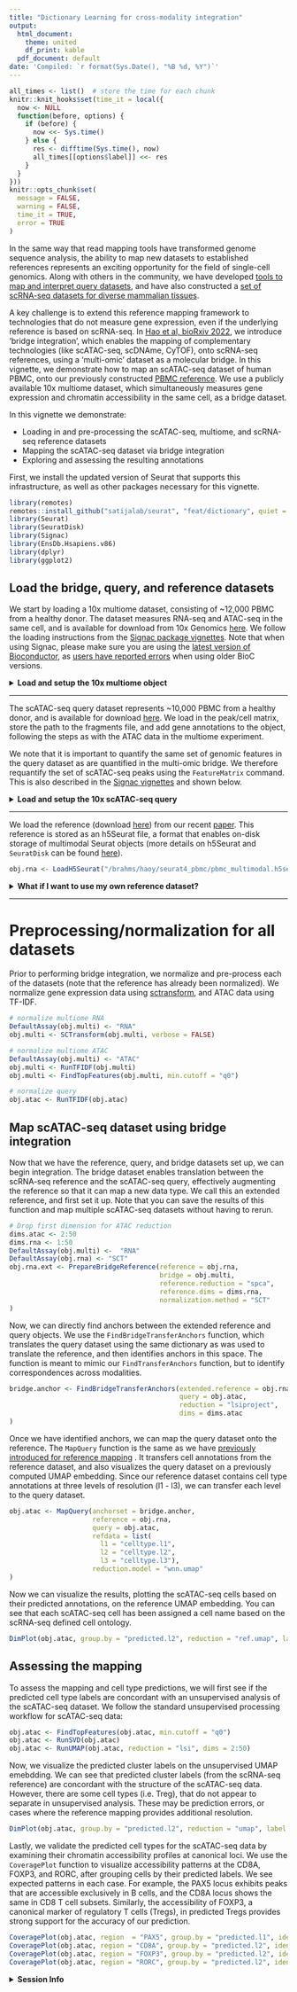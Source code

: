 ```yaml
---
title: "Dictionary Learning for cross-modality integration"
output:
  html_document:
    theme: united
    df_print: kable
  pdf_document: default
date: 'Compiled: `r format(Sys.Date(), "%B %d, %Y")`'
---
```


```r
all_times <- list()  # store the time for each chunk
knitr::knit_hooks$set(time_it = local({
  now <- NULL
  function(before, options) {
    if (before) {
      now <<- Sys.time()
    } else {
      res <- difftime(Sys.time(), now)
      all_times[[options$label]] <<- res
    }
  }
}))
knitr::opts_chunk$set(
  message = FALSE,
  warning = FALSE,
  time_it = TRUE,
  error = TRUE
)
```


In the same way that read mapping tools have transformed genome sequence analysis, the ability to map new datasets to established references represents an exciting opportunity for the field of single-cell genomics. Along with others in the community, we have developed [tools to map and interpret query datasets](https://satijalab.org/seurat/articles/multimodal_reference_mapping.html), and have also constructed a [set of scRNA-seq datasets for diverse mammalian tissues](http://azimuth.hubmapconsortium.org).

A key challenge is to extend this reference mapping framework to technologies that do not measure gene expression, even if the underlying reference is based on scRNA-seq. In [Hao et al, bioRxiv 2022](https://www.biorxiv.org/content/10.1101/2022.02.24.481684v1), we introduce 'bridge integration', which enables the mapping of complementary technologies (like scATAC-seq, scDNAme, CyTOF), onto scRNA-seq references, using a 'multi-omic' dataset as a molecular bridge. In this vignette, we demonstrate how to map an scATAC-seq dataset of human PBMC, onto our previously constructed [PBMC reference](https://azimuth.hubmapconsortium.org/references/human_pbmc/). We use a publicly available 10x multiome dataset, which simultaneously measures gene expression and chromatin accessibility in the same cell, as a bridge dataset.

In this vignette we demonstrate:

* Loading in and pre-processing the scATAC-seq, multiome, and scRNA-seq reference datasets
* Mapping the scATAC-seq dataset via bridge integration
* Exploring and assessing the resulting annotations 

First, we install the updated version of Seurat that supports this infrastructure, as well as other packages necessary for this vignette.

```r
library(remotes)
remotes::install_github("satijalab/seurat", "feat/dictionary", quiet = TRUE)
library(Seurat)
library(SeuratDisk)
library(Signac)
library(EnsDb.Hsapiens.v86)
library(dplyr)
library(ggplot2)
```

## Load the bridge, query, and reference datasets

We start by loading a 10x multiome dataset, consisting of ~12,000 PBMC from a healthy donor. The dataset measures RNA-seq and ATAC-seq in the same cell, and is available for download from 10x Genomics [here](https://www.10xgenomics.com/resources/datasets/pbmc-from-a-healthy-donor-granulocytes-removed-through-cell-sorting-10-k-1-standard-2-0-0). We follow the loading instructions from the [Signac package vignettes](https://satijalab.org/signac/articles/pbmc_multiomic.html). Note that when using Signac, please make sure you are using the [latest version of Bioconductor]([http://www.bioconductor.org/news/bioc_3_14_release/]), as [users have reported errors](https://github.com/timoast/signac/issues/687) when using older BioC versions. 

<details>
  <summary>**Load and setup the 10x multiome object**</summary>

```r
# the 10x hdf5 file contains both data types. 
inputdata.10x <- Read10X_h5("/brahms/haoy/vignette_data/pbmc_granulocyte_sorted_10k_filtered_feature_bc_matrix.h5")
# extract RNA and ATAC data
rna_counts <- inputdata.10x$`Gene Expression`
atac_counts <- inputdata.10x$Peaks
# Create Seurat object
obj.multi <- CreateSeuratObject(counts = rna_counts)
# Get % of mitochondrial genes
obj.multi[["percent.mt"]] <- PercentageFeatureSet(obj.multi, pattern = "^MT-")

# add the ATAC-seq assay
grange.counts <- StringToGRanges(rownames(atac_counts), sep = c(":", "-"))
grange.use <- seqnames(grange.counts) %in% standardChromosomes(grange.counts)
atac_counts <- atac_counts[as.vector(grange.use), ]

# Get gene annotations
annotations <- GetGRangesFromEnsDb(ensdb = EnsDb.Hsapiens.v86)
# Change style to UCSC 
seqlevelsStyle(annotations) <- 'UCSC'
genome(annotations) <- "hg38"

# File with ATAC per fragment information file 
frag.file <- "/brahms/haoy/vignette_data/pbmc_granulocyte_sorted_10k_atac_fragments.tsv.gz"

# Add in ATAC-seq data as ChromatinAssay object
chrom_assay <- CreateChromatinAssay(
  counts = atac_counts,
  sep = c(":", "-"),
  genome = 'hg38',
  fragments = frag.file,
  min.cells = 10,
  annotation = annotations
)

# Add the ATAC assay to the multiome object 
obj.multi[["ATAC"]] <- chrom_assay

# Filter ATAC data based on QC metrics
obj.multi <- subset(
  x = obj.multi,
  subset = nCount_ATAC < 7e4 &
    nCount_ATAC > 5e3 &
    nCount_RNA < 25000 &
    nCount_RNA > 1000 &
    percent.mt < 20
)


```
</details>

---

The scATAC-seq query dataset represents ~10,000 PBMC from a healthy donor, and is available for download [here](https://www.10xgenomics.com/resources/datasets/10-k-human-pbm-cs-atac-v-1-1-chromium-x-1-1-standard-2-0-0). We load in the peak/cell matrix, store the path to the fragments file, and add gene annotations to the object, following the steps as with the ATAC data in the multiome experiment.

We note that it is important to quantify the same set of genomic features in the query dataset as are quantified in the multi-omic bridge. We therefore requantify the set of scATAC-seq peaks using the `FeatureMatrix` command. This is also described in the [Signac vignettes](https://satijalab.org/signac/articles/integrate_atac.html) and shown below.

<details>
  <summary>**Load and setup the 10x scATAC-seq query**</summary>
  
```r
# Load ATAC dataset
atac_pbmc_data <- Read10X_h5(filename = "/brahms/haoy/vignette_data/10k_PBMC_ATAC_nextgem_Chromium_X_filtered_peak_bc_matrix.h5") 
fragpath <- "/brahms/haoy/vignette_data/10k_PBMC_ATAC_nextgem_Chromium_X_fragments.tsv.gz"

# Get gene annotations
annotation <- GetGRangesFromEnsDb(ensdb = EnsDb.Hsapiens.v86)

# Change to UCSC style 
seqlevelsStyle(annotation) <- 'UCSC'

# Create ChromatinAssay for ATAC data
atac_pbmc_assay <- CreateChromatinAssay(
  counts = atac_pbmc_data,
  sep = c(":", "-"),
  fragments = fragpath,
  annotation = annotation
)

# Requantify query ATAC to have same features as multiome ATAC dataset
requant_multiome_ATAC <- FeatureMatrix(
  fragments = Fragments(atac_pbmc_assay),
  features = granges(obj.multi[['ATAC']]),
  cells = Cells(atac_pbmc_assay)
)

# Create assay with requantified ATAC data
ATAC_assay <- CreateChromatinAssay(
  counts = requant_multiome_ATAC,
  fragments = fragpath,
  annotation = annotation
)

# Create Seurat sbject
obj.atac  <- CreateSeuratObject(counts = ATAC_assay,assay = 'ATAC')
obj.atac[['peak.orig']] <- atac_pbmc_assay
obj.atac <- subset(obj.atac, subset = nCount_ATAC < 7e4 & nCount_ATAC > 2000)
```
</details>

---

We load the reference (download [here](https://atlas.fredhutch.org/data/nygc/multimodal/pbmc_multimodal.h5seurat)) from our recent [paper](https://doi.org/10.1016/j.cell.2021.04.048). This reference is stored as an h5Seurat file, a format that enables on-disk storage of multimodal Seurat objects (more details on h5Seurat and `SeuratDisk` can be found [here](https://mojaveazure.github.io/seurat-disk/index.html)).

```r
obj.rna <- LoadH5Seurat("/brahms/haoy/seurat4_pbmc/pbmc_multimodal.h5seurat")
```
<details>
  <summary>**What if I want to use my own reference dataset?**</summary>

As an alternative to using a pre-built reference, you can also use your own reference. To demonstrate, you can download a scRNA-seq dataset of 23,837 human PBMC [here](https://www.dropbox.com/s/x8mu9ye2w3a63hf/20k_PBMC_scRNA.rds?dl=0), which we have already annotated.
```r
obj.rna = readRDS("/path/to/reference.rds")
obj.rna = SCTransform(object = obj.rna) %>% RunPCA() %>% RunUMAP(dims = 1:50, return.model = TRUE) 
```
When using your own reference, set `reference.reduction = "pca"` in the `PrepareBridgeReference` function.
 
</details>

---

# Preprocessing/normalization for all datasets

Prior to performing bridge integration, we normalize and pre-process each of the datasets (note that the reference has already been normalized). We normalize gene expression data using [sctransform](https://genomebiology.biomedcentral.com/articles/10.1186/s13059-019-1874-1), and ATAC data using TF-IDF.

```r
# normalize multiome RNA
DefaultAssay(obj.multi) <- "RNA"
obj.multi <- SCTransform(obj.multi, verbose = FALSE) 

# normalize multiome ATAC
DefaultAssay(obj.multi) <- "ATAC"
obj.multi <- RunTFIDF(obj.multi)
obj.multi <- FindTopFeatures(obj.multi, min.cutoff = "q0")

# normalize query
obj.atac <- RunTFIDF(obj.atac)

```

## Map scATAC-seq dataset using bridge integration

Now that we have the reference, query, and bridge datasets set up, we can begin integration. The bridge dataset enables translation between the scRNA-seq reference and the scATAC-seq query, effectively augmenting the reference so that it can map a new data type. We call this an extended reference, and first set it up.  Note that you can save the results of this function and map multiple scATAC-seq datasets without having to rerun.


```r
# Drop first dimension for ATAC reduction
dims.atac <- 2:50
dims.rna <- 1:50
DefaultAssay(obj.multi) <-  "RNA"
DefaultAssay(obj.rna) <- "SCT"
obj.rna.ext <- PrepareBridgeReference(reference = obj.rna,
                                      bridge = obj.multi, 
                                      reference.reduction = "spca",
                                      reference.dims = dims.rna,
                                      normalization.method = "SCT"
)
```

Now, we can directly find anchors between the extended reference and query objects. We use the `FindBridgeTransferAnchors` function, which translates the query dataset using the same dictionary as was used to translate the reference, and then identifies anchors in this space. The function is meant to mimic our `FindTransferAnchors` function, but to identify correspondences across modalities.

```r
bridge.anchor <- FindBridgeTransferAnchors(extended.reference = obj.rna.ext, 
                                           query = obj.atac,
                                           reduction = "lsiproject",
                                           dims = dims.atac
)
```


Once we have identified anchors, we can map the query dataset onto the reference. The `MapQuery` function is the same as we have [previously introduced for reference mapping](https://satijalab.org/seurat/articles/multimodal_reference_mapping.html) . It transfers cell annotations from the reference dataset, and also visualizes the query dataset on a previously computed UMAP embedding. Since our reference dataset contains cell type annotations at three levels of resolution (l1 - l3), we can transfer each level to the query dataset.


```r

obj.atac <- MapQuery(anchorset = bridge.anchor, 
                     reference = obj.rna, 
                     query = obj.atac, 
                     refdata = list(
                       l1 = "celltype.l1",
                       l2 = "celltype.l2",
                       l3 = "celltype.l3"),
                     reduction.model = "wnn.umap" 
)
```

Now we can visualize the results, plotting the scATAC-seq cells based on their predicted annotations, on the reference UMAP embedding. You can see that each scATAC-seq cell has been assigned a cell name based on the scRNA-seq defined cell ontology.

```r
DimPlot(obj.atac, group.by = "predicted.l2", reduction = "ref.umap", label = TRUE) + ggtitle("ATAC") + NoLegend()
```

## Assessing the mapping

To assess the mapping and cell type predictions, we will first see if the predicted cell type labels are concordant with an unsupervised analysis of the scATAC-seq dataset. We follow the standard unsupervised processing workflow for scATAC-seq data:

```r
obj.atac <- FindTopFeatures(obj.atac, min.cutoff = "q0")
obj.atac <- RunSVD(obj.atac)
obj.atac <- RunUMAP(obj.atac, reduction = "lsi", dims = 2:50)
```

Now, we visualize the predicted cluster labels on the unsupervised UMAP emebdding. We can see that predicted cluster labels (from the scRNA-seq reference) are concordant with the structure of the scATAC-seq data. However, there are some cell types (i.e. Treg),  that do not appear to separate in unsupervised analysis. These may be prediction errors, or cases where the reference mapping provides additional resolution.

```r
DimPlot(obj.atac, group.by = "predicted.l2", reduction = "umap", label = FALSE) 
```

Lastly, we validate the predicted cell types for the scATAC-seq data by examining their chromatin accessibility profiles at canonical loci. We use the `CoveragePlot` function to visualize accessibility patterns at the CD8A, FOXP3, and RORC, after grouping cells by their predicted labels. We see expected patterns in each case. For example, the PAX5 locus exhibits peaks that are accessible exclusively in B cells, and the CD8A locus shows the same in CD8 T cell subsets. Similarly, the accessibility of FOXP3, a canonical marker of regulatory T cells (Tregs), in predicted Tregs provides strong support for the accuracy of our prediction.

```r
CoveragePlot(obj.atac, region  = "PAX5", group.by = "predicted.l1", idents = c("B", "CD4 T", "Mono", "NK"), window = 200, extend.upstream = -150000)
CoveragePlot(obj.atac, region = "CD8A", group.by = "predicted.l2", idents = c("CD8 Naive", "CD4 Naive", "CD4 TCM", "CD8 TCM"), extend.downstream = 5000, extend.upstream = 5000)
CoveragePlot(obj.atac, region = "FOXP3", group.by = "predicted.l2", idents = c( "CD4 Naive", "CD4 TCM", "CD4 TEM", "Treg"), extend.downstream = 0, extend.upstream = 0)
CoveragePlot(obj.atac, region = "RORC", group.by = "predicted.l2", idents = c("CD8 Naive", "CD8 TEM", "CD8 TCM", "MAIT"), extend.downstream = 5000, extend.upstream = 5000)
```

<details>
  <summary>**Session Info**</summary>
```r
sessionInfo()
```
</details>
